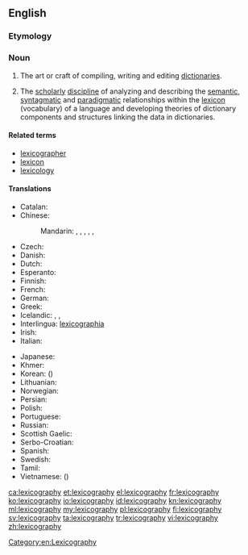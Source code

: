 ==English==

{{wikipedia}}

===Etymology===
{{confix|lexico|graphy}}

===Noun===
{{en-noun|-}}

# The art or craft of compiling, writing and editing [[dictionary|dictionaries]].
# {{linguistics}} The [[scholarly]] [[discipline]] of analyzing and describing the [[semantic]], [[syntagmatic]] and [[paradigmatic]] relationships within the [[lexicon]] (vocabulary) of a language and developing theories of dictionary components and structures linking the data in dictionaries.

====Related terms====
* [[lexicographer]]
* [[lexicon]]
* [[lexicology]]

====Translations====
{{trans-top|art or craft of writing dictionaries}}
* Catalan: {{t+|ca|lexicografia|f}}
* Chinese:
*: Mandarin: {{t|cmn|詞典學|sc=Hani}}, {{t|cmn|词典学|tr=cídiǎnxué|sc=Hani}}, {{t|cmn|辭書學|sc=Hani}}, {{t|cmn|辞书学|tr=císhūxué|sc=Hani}}, {{t|cmn|詞典編輯|sc=Hani}}, {{t|cmn|词典编辑|tr=cídiǎn biānjí|sc=Hani}}
* Czech: {{t-|cs|lexikografie|f}}
* Danish: {{t-|da|leksikografi}}
* Dutch: {{t+|nl|lexicografie|f}}
* Esperanto: {{t-|eo|leksikografio}}
* Finnish: {{t+|fi|leksikografia}}
* French: {{t+|fr|lexicographie|f}}
* German: {{t+|de|Lexikographie|f}}
* Greek: {{t+|el|λεξικογραφία|f|tr=leksikografía|sc=Grek}}
* Icelandic: {{t-|is|orðabókafræði|f}}, {{t-|is|orðabókargerð|f}}, {{t-|is|samning orðabókar|f}}
* Interlingua: [[lexicographia]]
* Irish: {{t-|ga|foclóireacht|f}}
* Italian: {{t+|it|lessicografia|f}}
{{trans-mid}}
* Japanese: {{t-|ja|辞書編集|tr=じしょへんしゅう, jisho henshū|sc=Jpan}}
* Khmer: {{t-|km|វចនលេខន៍|tr=vaj ja nak lek|sc=Khmr}}
* Korean: {{t+|ko|사전학|tr=sajeonhak|sc=Kore}} ({{t-|ko|詞典學|sc=Kore}})
* Lithuanian: {{t-|lt|leksikografija|f}}
* Norwegian: {{t+|no|leksikografi}}
* Persian: {{t-|fa|فرهنگ‌نویسی|tr=farhang-navisi|sc=fa-Arab}}
* Polish: {{t-|pl|leksykografia|f}}
* Portuguese: {{t+|pt|lexicografia|f}}
* Russian: {{t+|ru|лексикография|f|tr=leksikográfija}}
* Scottish Gaelic: {{t-|gd|faclaireachd|f}}
* Serbo-Croatian: {{t-|sh|leksikografija|f}}
* Spanish: {{t+|es|lexicografía|f}}
* Swedish: {{t+|sv|lexikografi}}
* Tamil: {{t+|ta|பேரகரமுதலி|sc=Taml}}
* Vietnamese: {{t+|vi|từ điển học}} ({{t-|vi|詞典學}})
{{trans-bottom}}

[[Category:en:Lexicography]]

[[ca:lexicography]]
[[et:lexicography]]
[[el:lexicography]]
[[fr:lexicography]]
[[ko:lexicography]]
[[io:lexicography]]
[[id:lexicography]]
[[kn:lexicography]]
[[ml:lexicography]]
[[my:lexicography]]
[[pl:lexicography]]
[[fi:lexicography]]
[[sv:lexicography]]
[[ta:lexicography]]
[[tr:lexicography]]
[[vi:lexicography]]
[[zh:lexicography]]